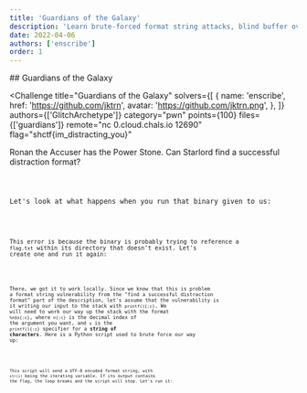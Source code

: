```yaml
---
title: 'Guardians of the Galaxy'
description: 'Learn brute-forced format string attacks, blind buffer overflows, and return-oriented programming in this writeup compilation from Space Heroes CTF.'
date: 2022-04-06
authors: ['enscribe']
order: 1
---
```



<div class="invisible h-0! [&+*]:mt-0 [&+*_*]:mt-0">
## Guardians of the Galaxy
</div>

<Challenge
  title="Guardians of the Galaxy"
  solvers={[
    {
      name: 'enscribe',
      href: 'https://github.com/jktrn',
      avatar: 'https://github.com/jktrn.png',
    },
  ]}
  authors={['GlitchArchetype']}
  category="pwn"
  points={100}
  files={['guardians']}
  remote="nc 0.cloud.chals.io 12690"
  flag="shctf{im_distracting_you}"
>
  Ronan the Accuser has the Power Stone. Can Starlord find a successful distraction format?  
</Challenge>


<Code code={Code1} lang="ansi" />

Let's look at what happens when you run that binary given to us:


<Code code={Code2} lang="ansi" />

This error is because the binary is probably trying to reference a `flag.txt` within its directory that doesn't exist. Let's create one and run it again:


<Code code={Code3} lang="ansi" />

There, we got it to work locally. Since we know that this is problem a format string vulnerability from the "find a successful distraction format" part of the description, let's assume that the vulnerability is it writing our input to the stack with `printf(){:c}`. We will need to work our way up the stack with the format `%n$s{:c}`, where `n{:c}` is the decimal index of the argument you want, and `s` is the `printf(){:c}` specifier for a **string of characters**. Here is a Python script used to brute force our way up:


<Code code={Code4} lang="py" title="solve.py" />

This script will send a UTF-8 encoded format string, with `str(i)` being the iterating variable. If its output contains the flag, the loop breaks and the script will stop. Let's run it:


<Code code={Code5} lang="ansi" mark={24} />